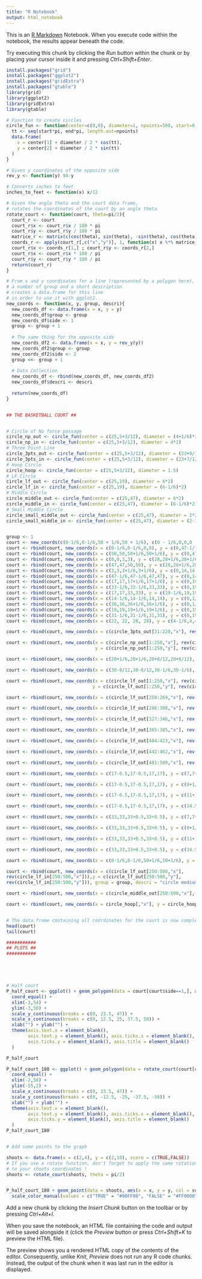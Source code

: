 ---
title: "R Notebook"
output: html_notebook
---

This is an [R Markdown](http://rmarkdown.rstudio.com) Notebook. When you execute code within the notebook, the results appear beneath the code. 

Try executing this chunk by clicking the *Run* button within the chunk or by placing your cursor inside it and pressing *Ctrl+Shift+Enter*. 



```{r}
install.packages("grid")
install.packages("ggplot2")
install.packages("gridExtra")
install.packages("gtable")
library(grid)
library(ggplot2)
library(gridExtra)
library(gtable)
```

```{r}
# Function to create circles
circle_fun <- function(center=c(0,0), diameter=1, npoints=500, start=0, end=2){
  tt <- seq(start*pi, end*pi, length.out=npoints)
  data.frame(
    x = center[1] + diameter / 2 * cos(tt),
    y = center[2] + diameter / 2 * sin(tt)
  )
}

# Gives y coordinates of the opposite side
rev_y <- function(y) 94-y

# Converts inches to feet
inches_to_feet <- function(x) x/12

# Given the angle theta and the court data frame,
# rotates the coordinates of the court by an angle theta
rotate_court <- function(court, theta=pi/2){
  court_r <- court
  court_r$x <- court_r$x / 180 * pi
  court_r$y <- court_r$y / 180 * pi
  matrice_r <- matrix(c(cos(theta), sin(theta), -sin(theta), cos(theta)), ncol = 2)
  coords_r <- apply(court_r[,c("x","y")], 1, function(x) x %*% matrice_r)
  court_r$x <- coords_r[1,] ; court_r$y <- coords_r[2,]
  court_r$x <- court_r$x * 180 / pi
  court_r$y <- court_r$y * 180 / pi
  return(court_r)
}

# From x and y coordinates for a line (represented by a polygon here),
# a number of group and a short description
# creates a data.frame for this line
# in order to use it with ggplot2.
new_coords <- function(x, y, group, descri){
  new_coords_df <- data.frame(x = x, y = y)
  new_coords_df$group <- group
  new_coords_df$side <- 1
  group <- group + 1
  
  # The same thing for the opposite side
  new_coords_df2 <- data.frame(x = x, y = rev_y(y))
  new_coords_df2$group <- group
  new_coords_df2$side <- 2
  group <<- group + 1
  
  # Data Collection
  new_coords_df <- rbind(new_coords_df, new_coords_df2)
  new_coords_df$descri <- descri
  
  return(new_coords_df)
}


## THE BASKETBALL COURT ##


# Circle of No force passage
circle_np_out <- circle_fun(center = c(25,5+3/12), diameter = (4+1/6)*2)
circle_np_in <- circle_fun(center = c(25,5+3/12), diameter = 4*2)
# Three Point Line
circle_3pts_out <- circle_fun(center = c(25,5+3/12), diameter = (23+9/12)*2)
circle_3pts_in <- circle_fun(center = c(25,5+3/12), diameter = (23+7/12)*2)
# Hoop Circle
circle_hoop <- circle_fun(center = c(25,5+3/12), diameter = 1.5)
# LF Circle
circle_lf_out <- circle_fun(center = c(25,19), diameter = 6*2)
circle_lf_in <- circle_fun(center = c(25,19), diameter = (6-1/6)*2)
# Middle Circle
circle_middle_out <- circle_fun(center = c(25,47), diameter = 6*2)
circle_middle_in <- circle_fun(center = c(25,47), diameter = (6-1/6)*2)
# Small Middle Circle
circle_small_middle_out <- circle_fun(center = c(25,47), diameter = 2*2)
circle_small_middle_in <- circle_fun(center = c(25,47), diameter = (2-1/6)*2)


group <- 1
court <- new_coords(c(0-1/6,0-1/6,50 + 1/6,50 + 1/6), c(0 - 1/6,0,0,0 - 1/6), group = group, descri = "bottom line")
court <- rbind(court, new_coords(x = c(0-1/6,0-1/6,0,0), y = c(0,47-1/12,47-1/12,0), group = group, descri = "left line"))
court <- rbind(court, new_coords(x = c(50,50,50+1/6,50+1/6), y = c(0,47-1/12,47-1/12,0), group = group, descri = "straight line"))
court <- rbind(court, new_coords(x = c(0,0,3,3), y = c(28,28+1/6,28+1/6,28), group = group, descri = "left coach mark"))
court <- rbind(court, new_coords(x = c(47,47,50,50), y = c(28,28+1/6,28+1/6,28), group = group, descri = "right coach mark"))
court <- rbind(court, new_coords(x = c(3,3,3+1/6,3+1/6), y = c(0,14,14,0), group = group, descri = "3pts bottom left"))
court <- rbind(court, new_coords(x = c(47-1/6,47-1/6,47,47), y = c(0,14,14,0), group = group, descri = "3pts low right"))
court <- rbind(court, new_coords(x = c(17,17,17+1/6,17+1/6), y = c(0,19,19,0), group = group, descri = "LF bottom left"))
court <- rbind(court, new_coords(x = c(33-1/6,33-1/6,33,33), y = c(0,19,19,0), group = group, descri = "LF bottom right"))
court <- rbind(court, new_coords(x = c(17,17,33,33), y = c(19-1/6,19,19,19-1/6), group = group, descri = "LF shooter"))
court <- rbind(court, new_coords(x = c(14-1/6,14-1/6,14,14), y = c(0,1/2,1/2,0), group = group, descri = "left bottom mark"))
court <- rbind(court, new_coords(x = c(36,36,36+1/6,36+1/6), y = c(0,1/2,1/2,0), group = group, descri = "right bottom mark"))
court <- rbind(court, new_coords(x = c(19,19,19+1/6,19+1/6), y = c(0,19,19,0), group = group, descri = "LF left inside"))
court <- rbind(court, new_coords(x = c(31-1/6,31-1/6,31,31), y = c(0,19,19,0), group = group, descri = "LF right inside"))
court <- rbind(court, new_coords(x = c(22, 22, 28, 28), y = c(4-1/6,4,4,4-1/6), group = group, descri = "board"))

court <- rbind(court, new_coords(x = c(circle_3pts_out[31:220,"x"], rev(circle_3pts_in[31:220,"x"])),y = c(circle_3pts_out[31:220,"y"], rev(circle_3pts_in[31:220,"y"])), group = group, descri = "circle 3pts"))

court <- rbind(court, new_coords(x = c(circle_np_out[1:250,"x"], rev(circle_np_in[1:250,"x"])),
                                 y = c(circle_np_out[1:250,"y"], rev(circle_np_in[1:250,"y"])), group = group, descri = "Circle of not forced passage"))

court <- rbind(court, new_coords(x = c(20+1/6,20+1/6,20+8/12,20+8/12), y = c(13,13+1/6,13+1/6,13), group = group, descri = "Bottom left circle LF"))

court <- rbind(court, new_coords(x = c(30-8/12,30-8/12,30-1/6,30-1/6), y = c(13,13+1/6,13+1/6,13), group = group, descri = "Bottom right circle LF"))

court <- rbind(court, new_coords(x = c(circle_lf_out[1:250,"x"], rev(circle_lf_in[1:250,"x"])),
                                y = c(circle_lf_out[1:250,"y"], rev(circle_lf_in[1:250,"y"])), group = group, descri = "LF circle high"))

court <- rbind(court, new_coords(x = c(circle_lf_out[250:269,"x"], rev(circle_lf_in[250:269,"x"])),y = c(circle_lf_out[250:269,"y"], rev(circle_lf_in[250:269,"y"])), group = group, descri = "LF circle part 1"))

court <- rbind(court, new_coords(x = c(circle_lf_out[288:308,"x"], rev(circle_lf_in[288:308,"x"])),y = c(circle_lf_out[288:308,"y"], rev(circle_lf_in[288:308,"y"])), group = group, descri = "LF circle part 2"))

court <- rbind(court, new_coords(x = c(circle_lf_out[327:346,"x"], rev(circle_lf_in[327:346,"x"])),y = c(circle_lf_out[327:346,"y"], rev(circle_lf_in[327:346,"y"])), group = group, descri = "LF circle part 3"))

court <- rbind(court, new_coords(x = c(circle_lf_out[365:385,"x"], rev(circle_lf_in[365:385,"x"])),y = c(circle_lf_out[365:385,"y"], rev(circle_lf_in[365:385,"y"])), group = group, descri = "LF circle part 4"))

court <- rbind(court, new_coords(x = c(circle_lf_out[404:423,"x"], rev(circle_lf_in[404:423,"x"])),y = c(circle_lf_out[404:423,"y"], rev(circle_lf_in[404:423,"y"])), group = group, descri = "LF circle part 5"))

court <- rbind(court, new_coords(x = c(circle_lf_out[442:462,"x"], rev(circle_lf_in[442:462,"x"])),y = c(circle_lf_out[442:462,"y"], rev(circle_lf_in[442:462,"y"])), group = group, descri = "LF circle part 6"))

court <- rbind(court, new_coords(x = c(circle_lf_out[481:500,"x"], rev(circle_lf_in[481:500,"x"])),y = c(circle_lf_out[481:500,"y"], rev(circle_lf_in[481:500,"y"])), group = group, descri = "LF circle part 7"))

court <- rbind(court, new_coords(x = c(17-0.5,17-0.5,17,17), y = c(7,7+1/6,7+1/6,7), group = group, descri = "mark 1 LF left"))

court <- rbind(court, new_coords(x = c(17-0.5,17-0.5,17,17), y = c(8+1/6,8+1/3,8+1/3,8+1/6), group = group, descri = "mark 2 LF left"))

court <- rbind(court, new_coords(x = c(17-0.5,17-0.5,17,17), y = c(11+1/3,11.5,11.5,11+1/3), group = group, descri = "mark 3 LF left"))

court <- rbind(court, new_coords(x = c(17-0.5,17-0.5,17,17), y = c(14.5,14.5+1/6,14.5+1/6,14.5), group = group, descri = "mark 4 LF left"))

court <- rbind(court, new_coords(x = c(33,33,33+0.5,33+0.5), y = c(7,7+1/6,7+1/6,7), group = group, descri = "mark 1 LF right"))

court <- rbind(court, new_coords(x = c(33,33,33+0.5,33+0.5), y = c(8+1/6,8+1/3,8+1/3,8+1/6), group = group, descri = "mark 2 LF right"))

court <- rbind(court, new_coords(x = c(33,33,33+0.5,33+0.5), y = c(11+1/3,11.5,11.5,11+1/3), group = group, descri = "mark 3 LF right"))

court <- rbind(court, new_coords(x = c(33,33,33+0.5,33+0.5), y = c(14.5,14.5+1/6,14.5+1/6,14.5), group = group, descri = "mark 4 LF right"))

court <- rbind(court, new_coords(x = c(0-1/6,0-1/6,50+1/6,50+1/6), y = c(94/2-1/12,94/2, 94/2, 94/2-1/12), group = group, descri = "median line"))

court <- rbind(court, new_coords(x = c(circle_lf_out[250:500,"x"],
rev(circle_lf_in[250:500,"x"])),y = c(circle_lf_out[250:500,"y"],
rev(circle_lf_in[250:500,"y"])), group = group, descri = "circle medium large"))

court <- rbind(court, new_coords(x = c(circle_middle_out[250:500,"x"], rev(circle_middle_in[250:500,"x"])),y = c(circle_middle_out[250:500,"y"], rev(circle_middle_in[250:500,"y"])), group = group, descri = "circle middle small"))

court <- rbind(court, new_coords(x = circle_hoop[,"x"], y = circle_hoop[,"y"], group = group, descri = "Hoop"))


# The data.frame containing all coordinates for the court is now complete.
head(court)
tail(court)

###########
## PLOTS ##
###########





# Half court
P_half_court <- ggplot() + geom_polygon(data = court[court$side==1,], aes(x = x, y = y, group = group), col = "red") +
  coord_equal() +
  xlim(-3,54) +
  ylim(-3,50) +
  scale_y_continuous(breaks = c(0, 23.5, 47)) +
  scale_x_continuous(breaks = c(0, 12.5, 25, 37.5, 50)) +
  xlab("") + ylab("") +
  theme(axis.text.x = element_blank(),
        axis.text.y = element_blank(), axis.ticks.x = element_blank(),
        axis.ticks.y = element_blank(), axis.title = element_blank()
  )

P_half_court

P_half_court_180 <- ggplot() + geom_polygon(data = rotate_court(court[court$side==1,], theta = pi/2), aes(x = x, y = y, group = group), col = "red") +
  coord_equal() +
  xlim(-2,50) +
  ylim(-55,2) +
  scale_x_continuous(breaks = c(0, 23.5, 47)) +
  scale_y_continuous(breaks = c(0, -12.5, -25, -37.5, -50)) +
  xlab("") + ylab("") +
  theme(axis.text.x = element_blank(),
        axis.text.y = element_blank(), axis.ticks.x = element_blank(),
        axis.ticks.y = element_blank(), axis.title = element_blank()
  )
P_half_court_180


# Add some points to the graph

shoots <- data.frame(x = c(2,4), y = c(2,10), score = c(TRUE,FALSE))
# If you use a rotate function, don't forget to apply the same rotation
# to your shoots coordinates !
shoots <- rotate_court(shoots, theta = pi/2)


P_half_court_180 + geom_point(data = shoots, aes(x = x, y = y, col = score), alpha = .8) +
  scale_color_manual(values = c("TRUE" = "#00FF00", "FALSE" = "#FF0000"))
```



Add a new chunk by clicking the *Insert Chunk* button on the toolbar or by pressing *Ctrl+Alt+I*.

When you save the notebook, an HTML file containing the code and output will be saved alongside it (click the *Preview* button or press *Ctrl+Shift+K* to preview the HTML file).

The preview shows you a rendered HTML copy of the contents of the editor. Consequently, unlike *Knit*, *Preview* does not run any R code chunks. Instead, the output of the chunk when it was last run in the editor is displayed.
